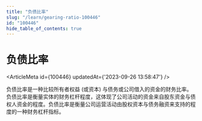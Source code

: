 ```yaml
---
title: "负债比率"
slug: "/learn/gearing-ratio-100446"
id: "100446"
hide_table_of_contents: true
---
```



# 负债比率

<ArticleMeta id={100446} updatedAt={'2023-09-26 13:58:47'} />
<div className='border-solid border-b border-t-0 my-4 border-[var(--ifm-color-gray-300)]' />

负债比率是一种比较所有者权益 (或资本) 与债务或公司借入的资金的财务比率。负债比率是衡量实体的财务杠杆程度，这体现了公司活动的资金来自股东资金与债权人资金的程度。负债比率是衡量公司运营活动由股权资本与债务融资来支持的程度的一种财务杠杆指标。
